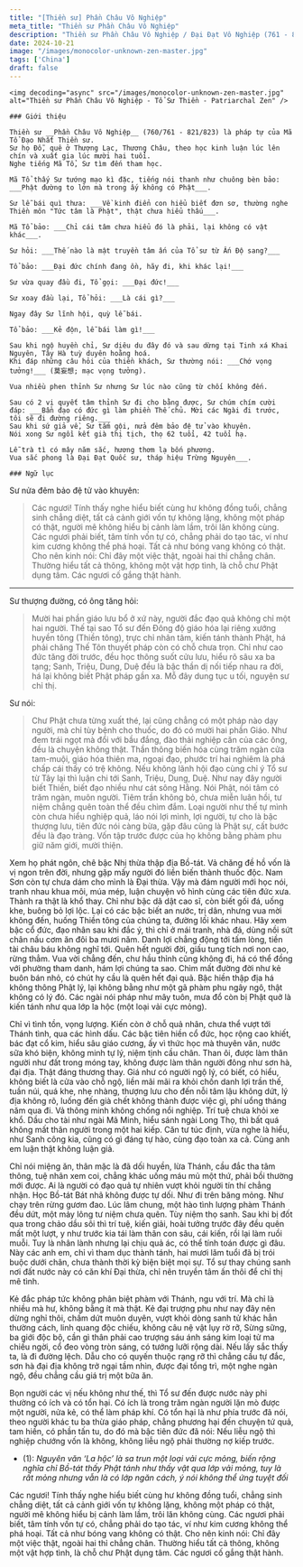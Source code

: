 ```yaml
---
title: "[Thiền sư] Phần Châu Vô Nghiệp"
meta_title: "Thiền sư Phần Châu Vô Nghiệp"
description: "Thiền sư Phần Châu Vô Nghiệp / Đại Đạt Vô Nghiệp (761 - 823)"
date: 2024-10-21
image: "/images/monocolor-unknown-zen-master.jpg"
tags: ['China']
draft: false
---
```


<div className="grid xl:grid-cols-8 lg:grid-cols-8 md:grid-cols-2 sm:grid-cols-2 xs:grid-cols-1 gap-8 bg-body dark:bg-darkmode-body">

  <div className="lg:col-span-3 md:col-span-1">

    <img decoding="async" src="/images/monocolor-unknown-zen-master.jpg" alt="Thiền sư Phần Châu Vô Nghiệp - Tổ Sư Thiền - Patriarchal Zen" />

    ### Giới thiệu

    Thiền sư __Phần Châu Vô Nghiệp__ (760/761 - 821/823) là pháp tự của Mã Tổ Ðạo Nhất Thiền sư.
    Sư họ Ðỗ, quê ở Thượng Lạc, Thương Châu, theo học kinh luận lúc lên chín và xuất gia lúc mười hai tuổi.
    Nghe tiếng Mã Tổ, Sư tìm đến tham học.

    Mã Tổ thấy Sư tướng mạo kì đặc, tiếng nói thanh như chuông bèn bảo: ___Phật đường to lớn mà trong ấy không có Phật___.

    Sư lễ bái quì thưa: ___Về kinh điển con hiểu biết đơn sơ, thường nghe Thiền môn "Tức tâm là Phật", thật chưa hiểu thấu___.

    Mã Tổ bảo: ___Chỉ cái tâm chưa hiểu đó là phải, lại không có vật khác___.

    Sư hỏi: ___Thế nào là mật truyền tâm ấn của Tổ sư từ Ấn Ðộ sang?___

    Tổ bảo: ___Ðại đức chính đang ồn, hãy đi, khi khác lại!___

    Sư vừa quay đầu đi, Tổ gọi: ___Ðại đức!___

    Sư xoay đầu lại, Tổ hỏi: ___Là cái gì?___

    Ngay đây Sư lĩnh hội, quỳ lễ bái.

    Tổ bảo: ___Kẻ độn, lễ bái làm gì!___

    Sau khi ngộ huyền chỉ, Sư diêu du đây đó và sau dừng tại Tinh xá Khai Nguyên, Tây Hà tuỳ duyên hoằng hoá.
    Khi đáp những câu hỏi của thiền khách, Sư thường nói: ___Chớ vọng tưởng!___ (莫妄想; mạc vọng tưởng).

    Vua nhiều phen thỉnh Sư nhưng Sư lúc nào cũng từ chối không đến.

    Sau có 2 vị quyết tâm thỉnh Sư đi cho bằng được, Sư chúm chím cười đáp: ___Bần đạo có đức gì làm phiền Thế chủ. Mời các Ngài đi trước, tôi sẽ đi đường riêng.___
    Sau khi sứ giả về, Sư tắm gội, nửa đêm bảo đệ tử vào khuyên.
    Nói xong Sư ngồi kết già thị tịch, thọ 62 tuổi, 42 tuổi hạ.

    Lễ trà tì có mây năm sắc, hương thơm lạ bốn phương.
    Vua sắc phong là Ðại Ðạt Quốc sư, tháp hiệu Trừng Nguyên___.

</div>

<div className="lg:col-span-5 md:col-span-1">

    ### Ngữ lục

 Sư nửa đêm bảo đệ tử vào khuyên:

  > Các ngươi! Tính thấy nghe hiểu biết cùng hư không đồng tuổi, chẳng sinh chẳng diệt,
  tất cả cảnh giới vốn tự không lặng, không một pháp có thật, người mê không hiểu bị cảnh làm lầm, trôi lăn không cùng.
  Các ngươi phải biết, tâm tính vốn tự có, chẳng phải do tạo tác, ví như kim cương không thể phá hoại.
  Tất cả như bóng vang không có thật.
  Cho nên kinh nói: Chỉ đây một việc thật, ngoài hai thỉ chẳng chân.
  Thường hiểu tất cả thông, không một vật hợp tình, là chỗ chư Phật dụng tâm.
  Các ngươi cố gắng thật hành.

  ***

  Sư thượng đường, có ông tăng hỏi:

  > Mười hai phần giáo lưu bổ ở xứ này, người đắc đạo quả không chỉ một hai người. Thế tại sao Tổ sư đến Đông độ giáo hóa lại riêng xướng huyền tông (Thiền tông), trực chỉ nhân tâm, kiến tánh thành Phật, há phải chăng Thế Tôn thuyết pháp còn có chỗ chưa trọn. Chỉ như cao đức tăng đời trước, đều học thông suốt cửu lưu, hiểu rõ sâu xa ba tạng; Sanh, Triệu, Dung, Duệ đều là bậc thần dị nối tiếp nhau ra đời, há lại không biết Phật pháp gần xa. Mỗ đây dung tục u tối, nguyện sư chỉ thị.

  Sư nói:

  > Chư Phật chưa từng xuất thé, lại cũng chẳng có một pháp nào dạy người, mà chỉ tùy bệnh cho thuốc, do đó có mười hai phần Giáo.
  Như đem trái ngọt mà đổi với bầu đắng, đào thải nghiệp căn của các ông, đều là chuyện không thật. Thần thông biến hóa cùng trăm ngàn cửa tam-muội, giáo hóa thiên ma, ngoại đạo, phước trí hai nghiêm là phá chấp cái thấy có trệ không. Nếu không lãnh hội đạo cùng chỉ ý Tổ sư từ Tây lại thì luận chi tới Sanh, Triệu, Dung, Duệ. Như nay đây người biết Thiền, biết đạo nhiều như cát sông Hằng. Nói Phật, nói tâm có trăm ngàn, muôn người. Tiêm trần không bỏ, chưa miễn luân hồi, tư niệm chẳng quên toàn thể đều chìm đắm. Loại người như thế tự mình còn chưa hiểu nghiệp quả, láo nói lợi mình, lợi người, tự cho là bậc thượng lưu, tiên đức nói càng bừa, gặp đâu cũng là Phật sự, cất bước đều là đạo tràng. Vốn tập trước được của họ không bằng phàm phu giữ năm giới, mười thiện.

  Xem họ phát ngôn, chê bậc Nhị thừa thập địa Bồ-tát. Vả chăng đề hồ vốn là vị ngon trên đời, nhưng gặp mấy người đó liền biến thành thuốc độc.
  Nam Sơn còn tự chưa dám cho mình là Đại thừa. Vậy mà đám người mới học nói, tranh nhau khua môi, múa mép, luận chuyện vô hình cùng các tiên đức xưa. Thành ra thật là khổ thay. Chỉ như bậc dã dật cao sĩ, còn biết gối đá, uống khe, buông bỏ lợi lộc. Lại có các bậc biết an nước, trị dân, nhưng vua mời không đến, huống Thiền tông của chúng ta, đường lối khác nhau. Hãy xem bậc cổ đức, đạo nhân sau khi đắc ý, thì chỉ ở mái tranh, nhà đá, dùng nồi sứt chân nấu cơm ăn đôi ba mươi năm. Danh lợi chẳng động tới tấm lòng, tiền tài châu báu không nghĩ tới. Quên hết người đời, giấu tung tích nơi non cao, rừng thẳm. Vua vời chẳng đến, chư hầu thỉnh cũng không đi, há có thể đồng với phường tham danh, hám lợi chúng ta sao. Chìm mất đường đời như kẻ buôn bán nhỏ, có chút hy cầu là quên hết đại quả. Bậc hiền thập địa há không thông Phật lý, lại không bằng như một gã phàm phu ngây ngô, thật không có lý đó. Các ngài nói pháp như mây tuôn, mưa đổ còn bị Phật quở là kiến tánh như qua lớp la hộc (một loại vải cực mỏng).

  Chỉ vì tình tồn, vọng lượng. Kiến còn ở chỗ quả nhân, chưa thể vượt tới Thánh tình, qua các hình dấu.
  Các bậc tiên hiền cổ đức, học rộng cao khiết, bác đạt cổ kim, hiểu sâu giáo cương, ấy vì thức học mà thuyên văn, nước sữa khó biện, không minh tự lý, niệm tịnh cầu chân. Than ôi, được làm thân người như đất trong móng tay, không được làm thân người đông như sơn hà, đại địa. Thật đáng thương thay. Giá như có người ngộ lý, có biết, có hiểu, không biết là cửa vào chỗ ngộ, liền mãi mãi ra khỏi chốn danh lợi trần thế, tuần núi, quá khe, nhẹ nhàng, thượng lưu cho đến nỗi tâm lậu không dứt, lý địa không rõ, luống đến già chết không thành được việc gì, phí uổng tháng năm qua đi. Vả thông minh không chống nổi nghiệp. Trí tuệ chưa khỏi xe khổ. Dầu cho tài như ngài Mã Minh, hiểu sánh ngài Long Thọ, thì bất quá không mất thân người trong một hai kiếp. Căn tư túc định, vừa nghe là hiểu, như Sanh công kia, cũng có gì đáng tự hào, cùng đạo toàn xa cả. Cùng anh em luận thật không luận giả.

  Chỉ nói miệng ăn, thân mặc là đã dối huyền, lừa Thánh, cầu đắc tha tâm thông, tuệ nhãn xem coi, chẳng khác uống máu mủ một thứ, phải bồi thường mới được.
  Ai là người có đạo quả tự nhiên vượt khỏi người tín thí chẳng nhận. Học Bồ-tát Bát nhã không được tự dối. Như đi trên băng mỏng. Như chạy trên rừng gươm đao. Lúc lâm chung, một hào tình lượng phàm Thánh đều dứt, một mảy lông tư niệm chưa quên. Tùy niệm thọ sanh. Sau khi bị đốt qua trong chảo dầu sôi thì trí tuệ, kiến giải, hoài tưởng trước đây đều quên mất một lượt, y như trước kia tái làm thân con sâu, cái kiến, rồi lại làm ruồi muỗi. Tuy là nhân lành nhưng lại chịu quả ác, có thể tính toán được gì đâu. Này các anh em, chỉ vì tham dục thành tánh, hai mươi lăm tuổi đã bị trói buộc dưới chân, chưa thành thời kỳ biện biệt mọi sự. Tổ sư thay chúng sanh nơi đất nước này có căn khí Đại thừa, chỉ nên truyền tâm ấn thôi để chỉ thị mê tình.

  Kẻ đắc pháp tức không phân biệt phàm với Thánh, ngu với trí. Mà chỉ là nhiều mà hư, không bằng ít mà thật.
  Kẻ đại trượng phu như nay đây nên dừng nghỉ thôi, chấm dứt muôn duyên, vượt khỏi dòng sanh tử khác hẳn thường cách, linh quang độc chiếu, không câu nệ vật lụy rờ rỡ, Sừng sững, ba giới độc bộ, cần gì thân phải cao trượng sáu ánh sáng kim loại tử ma chiếu ngời, cổ đeo vòng tròn sáng, có tướng lưỡi rộng dài. Nếu lấy sắc thấy ta, là đi đường lệch. Dẫu cho có quyến thuộc rạng rỡ thì chẳng cầu tự đắc, sơn hà đại địa không trở ngại tầm nhìn, được đại tổng trì, một nghe ngàn ngộ, đều chẳng cầu giá trị một bữa ăn.

  Bọn người các vị nếu không như thế, thì Tổ sư đến được nước này phi thường có ích và có tổn hại. Có ích là trong trăm ngàn người lặn mò được một người, nửa kẻ, có thể làm pháp khí. Có tổn hại là như phía trước đã nói, theo người khác tu ba thừa giáo pháp, chẳng phương hại đến chuyện tứ quả, tam hiền, có phần tấn tu, do đó mà bậc tiên đức đã nói: Nếu liễu ngộ thì nghiệp chướng vốn là không, không liễu ngộ phải thường nợ kiếp trước.

  * (1): _Nguyên văn ‘La hộc’ là sa trun một loại vải cực mỏng, biến rộng nghĩa chỉ Bồ-tát thấy Phật tánh như thấy vật qua lớp vải mỏng, tuy là rất mỏng nhưng vẫn là có lớp ngăn cách, ý nói không thể ứng tuyệt đối_

  <Notice type="warning" title="cảnh ngữ">
    Các ngươi! Tính thấy nghe hiểu biết cùng hư không đồng tuổi, chẳng sinh chẳng diệt,
    tất cả cảnh giới vốn tự không lặng, không một pháp có thật, người mê không hiểu bị cảnh làm lầm, trôi lăn không cùng.
    Các ngươi phải biết, tâm tính vốn tự có, chẳng phải do tạo tác, ví như kim cương không thể phá hoại.
    Tất cả như bóng vang không có thật.
    Cho nên kinh nói: Chỉ đây một việc thật, ngoài hai thỉ chẳng chân.
    Thường hiểu tất cả thông, không một vật hợp tình, là chỗ chư Phật dụng tâm.
    Các ngươi cố gắng thật hành.
  </Notice>

  <Notice type="tip" title="tác phẩm">

  </Notice>

  <Notice type="info" title="thông tin khác">

  </Notice>

</div>

</div>
